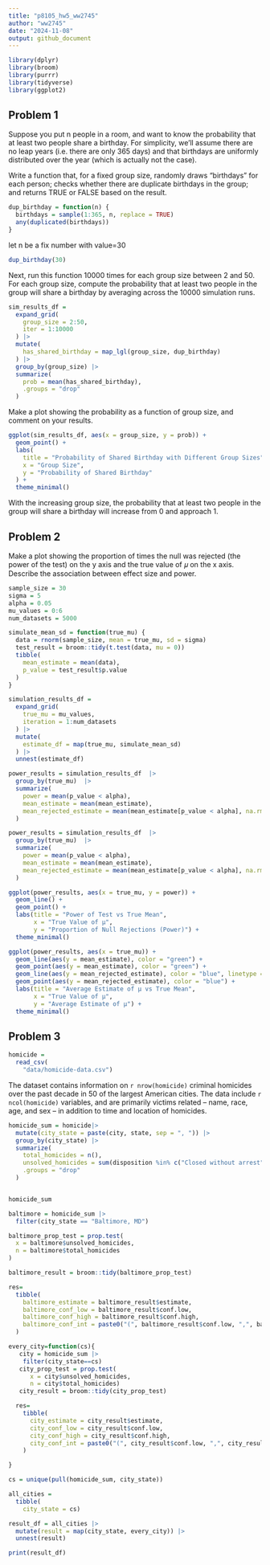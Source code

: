 ```yaml
---
title: "p8105_hw5_ww2745"
author: "ww2745"
date: "2024-11-08"
output: github_document
---
```

```r
library(dplyr)
library(broom)
library(purrr)
library(tidyverse)
library(ggplot2)
```


## Problem 1
Suppose you put n people in a room, and want to know the probability that at least two people share a birthday. For simplicity, we’ll assume there are no leap years (i.e. there are only 365 days) and that birthdays are uniformly distributed over the year (which is actually not the case).

Write a function that, for a fixed group size, randomly draws “birthdays” for each person; checks whether there are duplicate birthdays in the group; and returns TRUE or FALSE based on the result.
```r
dup_birthday = function(n) {
  birthdays = sample(1:365, n, replace = TRUE)
  any(duplicated(birthdays))
}
```

let n be a fix number with value=30
```r
dup_birthday(30)
```

Next, run this function 10000 times for each group size between 2 and 50. For each group size, compute the probability that at least two people in the group will share a birthday  by averaging across the 10000 simulation runs. 
```r
sim_results_df = 
  expand_grid(
    group_size = 2:50,  
    iter = 1:10000      
  ) |> 
  mutate(
    has_shared_birthday = map_lgl(group_size, dup_birthday)
  ) |> 
  group_by(group_size) |> 
  summarize(
    prob = mean(has_shared_birthday),
    .groups = "drop"
  )

```

Make a plot showing the probability as a function of group size, and comment on your results.
```r
ggplot(sim_results_df, aes(x = group_size, y = prob)) +
  geom_point() +
  labs(
    title = "Probability of Shared Birthday with Different Group Sizes",
    x = "Group Size",
    y = "Probability of Shared Birthday"
  ) +
  theme_minimal()

```
With the increasing group size, the probability that at least two people in the group will share a birthday will increase from 0 and approach 1.

## Problem 2
Make a plot showing the proportion of times the null was rejected (the power of the test) on the y axis and the true value of 𝜇 on the x axis. Describe the association between effect size and power.
```r
sample_size = 30               
sigma = 5           
alpha = 0.05        
mu_values = 0:6     
num_datasets = 5000    

simulate_mean_sd = function(true_mu) {
  data = rnorm(sample_size, mean = true_mu, sd = sigma)
  test_result = broom::tidy(t.test(data, mu = 0))
  tibble(
    mean_estimate = mean(data),
    p_value = test_result$p.value
  )
}

simulation_results_df = 
  expand_grid(
    true_mu = mu_values,
    iteration = 1:num_datasets
  ) |> 
  mutate(
    estimate_df = map(true_mu, simulate_mean_sd)
  ) |> 
  unnest(estimate_df)

power_results = simulation_results_df  |> 
  group_by(true_mu)  |> 
  summarize(
    power = mean(p_value < alpha),
    mean_estimate = mean(mean_estimate),
    mean_rejected_estimate = mean(mean_estimate[p_value < alpha], na.rm = TRUE)
  )

```

```r
power_results = simulation_results_df  |> 
  group_by(true_mu)  |> 
  summarize(
    power = mean(p_value < alpha),
    mean_estimate = mean(mean_estimate),
    mean_rejected_estimate = mean(mean_estimate[p_value < alpha], na.rm = TRUE)
  )

ggplot(power_results, aes(x = true_mu, y = power)) +
  geom_line() +
  geom_point() +
  labs(title = "Power of Test vs True Mean",
       x = "True Value of μ",
       y = "Proportion of Null Rejections (Power)") +
  theme_minimal()
```

```r
ggplot(power_results, aes(x = true_mu)) +
  geom_line(aes(y = mean_estimate), color = "green") +
  geom_point(aes(y = mean_estimate), color = "green") +
  geom_line(aes(y = mean_rejected_estimate), color = "blue", linetype = "dashed") +
  geom_point(aes(y = mean_rejected_estimate), color = "blue") +
  labs(title = "Average Estimate of μ vs True Mean",
       x = "True Value of μ",
       y = "Average Estimate of μ") +
  theme_minimal()
```

## Problem 3
```r
homicide = 
  read_csv(
    "data/homicide-data.csv")
```
The dataset contains information on `r nrow(homicide)` criminal homicides over the past decade in 50 of the largest American cities. The data include `r ncol(homicide)` variables, and are primarily victims related -- name, race, age, and sex -- in addition to time and location of homicides. 

```r
homicide_sum = homicide|>
  mutate(city_state = paste(city, state, sep = ", ")) |>
  group_by(city_state) |>
  summarize(
    total_homicides = n(),
    unsolved_homicides = sum(disposition %in% c("Closed without arrest", "Open/No arrest")),
    .groups = "drop" 
  )


homicide_sum

```

```r
baltimore = homicide_sum |> 
  filter(city_state == "Baltimore, MD")

baltimore_prop_test = prop.test(
  x = baltimore$unsolved_homicides,
  n = baltimore$total_homicides
)

baltimore_result = broom::tidy(baltimore_prop_test)

res=
  tibble(
    baltimore_estimate = baltimore_result$estimate,
    baltimore_conf_low = baltimore_result$conf.low,
    baltimore_conf_high = baltimore_result$conf.high,
    baltimore_conf_int = paste0("(", baltimore_result$conf.low, ",", baltimore_result$conf.high, ")")
  )


```

```r
every_city=function(cs){
   city = homicide_sum |>
    filter(city_state==cs)
   city_prop_test = prop.test(
      x = city$unsolved_homicides,
      n = city$total_homicides)
   city_result = broom::tidy(city_prop_test)

  res=
    tibble(
      city_estimate = city_result$estimate,
      city_conf_low = city_result$conf.low,
      city_conf_high = city_result$conf.high,
      city_conf_int = paste0("(", city_result$conf.low, ",", city_result$conf.high, ")")
    )

}

cs = unique(pull(homicide_sum, city_state))

all_cities = 
  tibble(
    city_state = cs)

result_df = all_cities |> 
  mutate(result = map(city_state, every_city)) |> 
  unnest(result) 

print(result_df)
 
  


```

